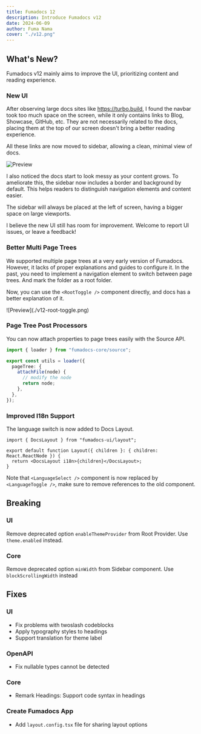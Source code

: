```yaml
---
title: Fumadocs 12
description: Introduce Fumadocs v12
date: 2024-06-09
author: Fuma Nama
cover: "./v12.png"
---
```


## What's New?

Fumadocs v12 mainly aims to improve the UI, prioritizing content and reading experience.

### New UI

After observing large docs sites like https://turbo.build, I found the navbar took too much space on the screen, while it only contains links to Blog, Showcase, GitHub, etc.
They are not necessarily related to the docs, placing them at the top of our screen doesn't bring a better reading experience.

All these links are now moved to sidebar, allowing a clean, minimal view of docs.

![Preview](./v12.png)

I also noticed the docs start to look messy as your content grows. To ameliorate this, the sidebar now includes a border and background by default.
This helps readers to distinguish navigation elements and content easier.

The sidebar will always be placed at the left of screen, having a bigger space on large viewports.

I believe the new UI still has room for improvement. Welcome to report UI issues, or leave a feedback!

### Better Multi Page Trees

We supported multiple page trees at a very early version of Fumadocs. However, it lacks of proper explanations and guides to configure it.
In the past, you need to implement a navigation element to switch between page trees. And mark the folder as a root folder.

Now, you can use the `<RootToggle />` component directly, and docs has a better explanation of it.

<div className="flex flex-row justify-center mx-auto max-w-[300px]">
  ![Preview](./v12-root-toggle.png)
</div>

### Page Tree Post Processors

You can now attach properties to page trees easily with the Source API.

```ts
import { loader } from "fumadocs-core/source";

export const utils = loader({
  pageTree: {
    attachFile(node) {
      // modify the node
      return node;
    },
  },
});
```

### Improved I18n Support

The language switch is now added to Docs Layout.

```tsx
import { DocsLayout } from "fumadocs-ui/layout";

export default function Layout({ children }: { children: React.ReactNode }) {
  return <DocsLayout i18n>{children}</DocsLayout>;
}
```

Note that `<LanguageSelect />` component is now replaced by `<LanguageToggle />`, make sure to remove references to the old component.

## Breaking

### UI

Remove deprecated option `enableThemeProvider` from Root Provider. Use `theme.enabled` instead.

### Core

Remove deprecated option `minWidth` from Sidebar component. Use `blockScrollingWidth` instead

## Fixes

### UI

- Fix problems with twoslash codeblocks
- Apply typography styles to headings
- Support translation for theme label

### OpenAPI

- Fix nullable types cannot be detected

### Core

- Remark Headings: Support code syntax in headings

### Create Fumadocs App

- Add `layout.config.tsx` file for sharing layout options

